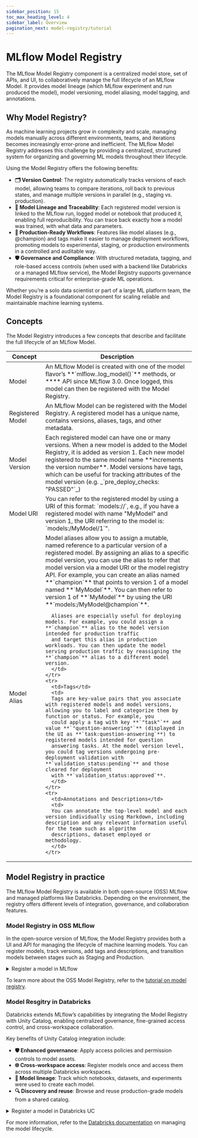 ```yaml
---
sidebar_position: 15
toc_max_heading_level: 4
sidebar_label: Overview
pagination_next: model-registry/tutorial
---
```



# MLflow Model Registry

The MLflow Model Registry component is a centralized model store, set of APIs, and UI, to
collaboratively manage the full lifecycle of an MLflow Model. It provides model lineage (which
MLflow experiment and run produced the model), model versioning, model aliasing, model tagging, and
annotations.

## Why Model Registry?

As machine learning projects grow in complexity and scale, managing models manually across different environments, teams, and iterations becomes increasingly error-prone and inefficient.
The MLflow Model Registry addresses this challenge by providing a centralized, structured system for organizing and governing ML models throughout their lifecycle.

Using the Model Registry offers the following benefits:

- **🗂️ Version Control**: The registry automatically tracks versions of each model, allowing teams to compare iterations, roll back to previous states, and manage multiple versions in parallel (e.g., staging vs. production).
- **🧬 Model Lineage and Traceability**: Each registered model version is linked to the MLflow run, logged model or notebook that produced it, enabling full reproducibility. You can trace back exactly how a model was trained, with what data and parameters.
- **🚀 Production-Ready Workflows**: Features like model aliases (e.g., @champion) and tags make it easier to manage deployment workflows, promoting models to experimental, staging, or production environments in a controlled and auditable way.
- **🛡️ Governance and Compliance**: With structured metadata, tagging, and role-based access controls (when used with a backend like Databricks or a managed MLflow service), the Model Registry supports governance requirements critical for enterprise-grade ML operations.

Whether you’re a solo data scientist or part of a large ML platform team, the Model Registry is a foundational component for scaling reliable and maintainable machine learning systems.

## Concepts

The Model Registry introduces a few concepts that describe and facilitate the full lifecycle of an MLflow Model.

<table>
  <thead>
    <tr>
      <th>Concept</th>
      <th>Description</th>
    </tr>
  </thead>
  <tbody>
    <tr>
      <td>Model</td>
      <td>
      An MLflow Model is created with one of the model flavor’s **`mlflow.<model_flavor>.log_model()`** methods, or **<APILink fn="mlflow.create_external_model"/>** API since MLflow 3.0.
      Once logged, this model can then be registered with the Model Registry.
      </td>
    </tr>
    <tr>
      <td>Registered Model</td>
      <td>
      An MLflow Model can be registered with the Model Registry. A registered model has a unique name, contains versions, aliases, tags, and other metadata.
      </td>
    </tr>
    <tr>
      <td>Model Version</td>
      <td>
      Each registered model can have one or many versions. When a new model is added to the Model Registry, it is added as version 1. Each new model registered to
      the same model name **increments the version number**. Model versions have tags, which can be useful for tracking attributes of the model version (e.g. _`pre_deploy_checks: "PASSED"`_)
      </td>
    </tr>
    <tr>
      <td>Model URI</td>
      <td>
      You can refer to the registered model by using a URI of this format: `models:/<model-name>/<model-version>`, e.g., if you have a registered model with name "MyModel" and version 1, the URI referring to the model is: `models:/MyModel/1`".
      </td>
    </tr>
    <tr>
      <td>Model Alias</td>
      <td>
      Model aliases allow you to assign a mutable, named reference to a particular version of a registered model. By assigning an alias to a specific model version,
      you can use the alias to refer that model version via a model URI or the model registry API. For example, you can create an alias named **`champion`** that
      points to version 1 of a model named **`MyModel`**. You can then refer to version 1 of **`MyModel`** by using the URI **`models:/MyModel@champion`**.

      Aliases are especially useful for deploying models. For example, you could assign a **`champion`** alias to the model version intended for production traffic
      and target this alias in production workloads. You can then update the model serving production traffic by reassigning the **`champion`** alias to a different model version.
      </td>
    </tr>
    <tr>
      <td>Tags</td>
      <td>
      Tags are key-value pairs that you associate with registered models and model versions, allowing you to label and categorize them by function or status. For example, you
      could apply a tag with key **`"task"`** and value **`"question-answering"`** (displayed in the UI as **`task:question-answering`**) to registered models intended for question
      answering tasks. At the model version level, you could tag versions undergoing pre-deployment validation with **`validation_status:pending`** and those cleared for deployment
      with **`validation_status:approved`**.
      </td>
    </tr>
    <tr>
      <td>Annotations and Descriptions</td>
      <td>
      You can annotate the top-level model and each version individually using Markdown, including description and any relevant information useful for the team such as algorithm
      descriptions, dataset employed or methodology.
      </td>
    </tr>

  </tbody>
</table>

## Model Registry in practice

The MLflow Model Registry is available in both open-source (OSS) MLflow and managed platforms like Databricks. Depending on the environment, the registry offers different
levels of integration, governance, and collaboration features.

### Model Registry in OSS MLflow

In the open-source version of MLflow, the Model Registry provides both a UI and API for managing the lifecycle of machine learning models.
You can register models, track versions, add tags and descriptions, and transition models between stages such as Staging and Production.

<details>
  <summary>Register a model in MLflow</summary>

  <Tabs>
    <TabItem label="Python APIs" value="python-apis">
      #### Register a model with MLflow Python APIs

      MLflow provides several ways to register a model version
      ```
      # Option 1: specify `registered_model_name` parameter when logging a model
      mlflow.<flavor>.log_model(..., registered_model_name="<YOUR_MODEL_NAME>")

      # Option 2: register a logged model
      mlflow.register_model(model_uri="<YOUR_MODEL_URI>", name="<YOUR_MODEL_NAME>")
      ```

      After registering the model, you can load it back with the model name and version
      ```
      mlflow.<flavor>.load_model("models:/<YOUR_MODEL_NAME>/<YOUR_MODEL_VERSION>")
      ```

    </TabItem>
    <TabItem label="MLflow UI" value="mlflow-ui">
      #### Register a model on MLflow UI

      1. Open the details page for the MLflow Run containing the logged MLflow model you'd like to register. Select the model folder containing the intended MLflow model in the
        **Artifacts** section.

      ![](/images/oss_registry_1_register.png)

      2. Click the **Register Model** button, which will trigger a form to pop up.

      3. In the **Model** dropdown menu on the form, you can either select "Create New Model", which creates a new registered model with your MLflow model as its initial version,
        or select an existing registered model, which registers your model under it as a new version. The screenshot below demonstrates registering the MLflow model to a new registered
        model named `"iris_model_testing"`.

      ![](/images/oss_registry_2_dialog.png)
    </TabItem>

  </Tabs>
</details>

To learn more about the OSS Model Registry, refer to the [tutorial on model registry](./tutorial).

### Model Resgitry in Databricks

Databricks extends MLflow’s capabilities by integrating the Model Registry with Unity Catalog, enabling centralized governance, fine-grained access control, and cross-workspace collaboration.

Key benefits of Unity Catalog integration include:

- **🛡️ Enhanced governance**: Apply access policies and permission controls to model assets.
- **🌐 Cross-workspace access**: Register models once and access them across multiple Databricks workspaces.
- **🔗 Model lineage**: Track which notebooks, datasets, and experiments were used to create each model.
- **🔍 Discovery and reuse**: Browse and reuse production-grade models from a shared catalog.

<details>
  <summary>Register a model in Databricks UC</summary>

  <Tabs>
    <TabItem label="Python APIs" value="python-apis">
      #### Register a model to Databricks UC with MLflow Python APIs

      **Prerequisite**: Set tracking uri to Databricks
      ```python
      import mlflow

      mlflow.set_registry_uri("databricks-uc")
      ```

      Use MLflow APIs to register the model
      ```
      # Option 1: specify `registered_model_name` parameter when logging a model
      mlflow.<flavor>.log_model(..., registered_model_name="<YOUR_MODEL_NAME>")

      # Option 2: register a logged model
      mlflow.register_model(model_uri="<YOUR_MODEL_URI>", name="<YOUR_MODEL_NAME>")
      ```

      :::warning
      ML model versions in UC must have a [model signature](../model/signatures). If you want to set a signature on a model that's
      already logged or saved, the <APILink fn="mlflow.models.set_signature"/> API is available for this purpose.
      :::

      After registering the model, you can load it back with the model name and version
      ```
      mlflow.<flavor>.load_model("models:/<YOUR_MODEL_NAME>/<YOUR_MODEL_VERSION>")
      ```

    </TabItem>
    <TabItem label="Databricks UI" value="databricks-ui">
      #### Register a model on Databricks UI

      1. From the experiment run page or models page, click Register model in the upper-right corner of the UI.

      2. In the dialog, select Unity Catalog, and select a destination model from the drop down list.

      ![](/images/uc_register_model_1_dialog.png)

      3. Click Register.

      ![](/images/uc_register_model_2_button.png)

      Registering a model can take time. To monitor progress, navigate to the destination model in Unity Catalog and refresh periodically.
    </TabItem>

  </Tabs>
</details>

For more information, refer to the [Databricks documentation](https://docs.databricks.com/aws/en/machine-learning/manage-model-lifecycle) on managing the model lifecycle.
